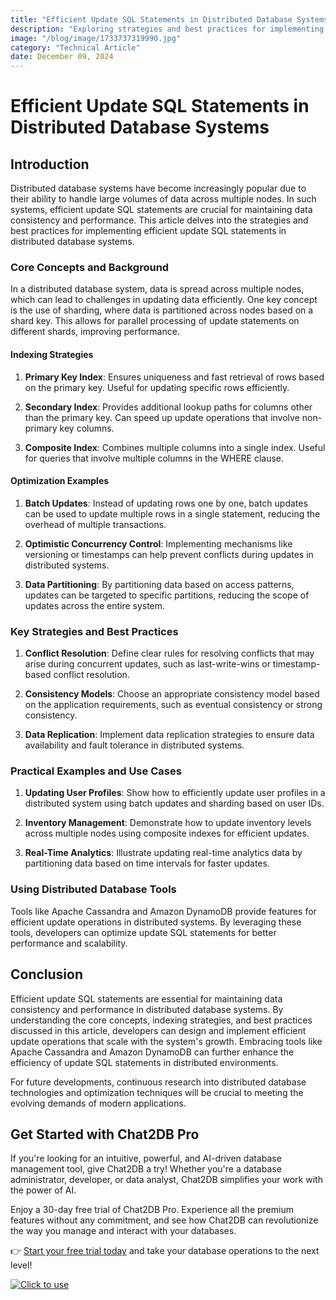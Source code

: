 ```yaml
---
title: "Efficient Update SQL Statements in Distributed Database Systems"
description: "Exploring strategies and best practices for implementing efficient update SQL statements in distributed database systems."
image: "/blog/image/1733737319990.jpg"
category: "Technical Article"
date: December 09, 2024
---
```


# Efficient Update SQL Statements in Distributed Database Systems

## Introduction

Distributed database systems have become increasingly popular due to their ability to handle large volumes of data across multiple nodes. In such systems, efficient update SQL statements are crucial for maintaining data consistency and performance. This article delves into the strategies and best practices for implementing efficient update SQL statements in distributed database systems.

### Core Concepts and Background

In a distributed database system, data is spread across multiple nodes, which can lead to challenges in updating data efficiently. One key concept is the use of sharding, where data is partitioned across nodes based on a shard key. This allows for parallel processing of update statements on different shards, improving performance.

#### Indexing Strategies

1. **Primary Key Index**: Ensures uniqueness and fast retrieval of rows based on the primary key. Useful for updating specific rows efficiently.

2. **Secondary Index**: Provides additional lookup paths for columns other than the primary key. Can speed up update operations that involve non-primary key columns.

3. **Composite Index**: Combines multiple columns into a single index. Useful for queries that involve multiple columns in the WHERE clause.

#### Optimization Examples

1. **Batch Updates**: Instead of updating rows one by one, batch updates can be used to update multiple rows in a single statement, reducing the overhead of multiple transactions.

2. **Optimistic Concurrency Control**: Implementing mechanisms like versioning or timestamps can help prevent conflicts during updates in distributed systems.

3. **Data Partitioning**: By partitioning data based on access patterns, updates can be targeted to specific partitions, reducing the scope of updates across the entire system.

### Key Strategies and Best Practices

1. **Conflict Resolution**: Define clear rules for resolving conflicts that may arise during concurrent updates, such as last-write-wins or timestamp-based conflict resolution.

2. **Consistency Models**: Choose an appropriate consistency model based on the application requirements, such as eventual consistency or strong consistency.

3. **Data Replication**: Implement data replication strategies to ensure data availability and fault tolerance in distributed systems.

### Practical Examples and Use Cases

1. **Updating User Profiles**: Show how to efficiently update user profiles in a distributed system using batch updates and sharding based on user IDs.

2. **Inventory Management**: Demonstrate how to update inventory levels across multiple nodes using composite indexes for efficient updates.

3. **Real-Time Analytics**: Illustrate updating real-time analytics data by partitioning data based on time intervals for faster updates.

### Using Distributed Database Tools

Tools like Apache Cassandra and Amazon DynamoDB provide features for efficient update operations in distributed systems. By leveraging these tools, developers can optimize update SQL statements for better performance and scalability.

## Conclusion

Efficient update SQL statements are essential for maintaining data consistency and performance in distributed database systems. By understanding the core concepts, indexing strategies, and best practices discussed in this article, developers can design and implement efficient update operations that scale with the system's growth. Embracing tools like Apache Cassandra and Amazon DynamoDB can further enhance the efficiency of update SQL statements in distributed environments.

For future developments, continuous research into distributed database technologies and optimization techniques will be crucial to meeting the evolving demands of modern applications.

## Get Started with Chat2DB Pro

If you're looking for an intuitive, powerful, and AI-driven database management tool, give Chat2DB a try! Whether you're a database administrator, developer, or data analyst, Chat2DB simplifies your work with the power of AI.

Enjoy a 30-day free trial of Chat2DB Pro. Experience all the premium features without any commitment, and see how Chat2DB can revolutionize the way you manage and interact with your databases.

👉 [Start your free trial today](https://chat2db.ai/pricing) and take your database operations to the next level!


[![Click to use](/image/blog/bg/chat2db.jpg)](https://chat2db.ai/)
